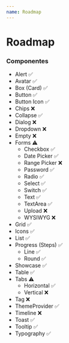 ```yaml
---
name: Roadmap
---
```


# Roadmap

### Componentes

- Alert ✅
- Avatar ✅
- Box (Card) ✅
- Button ✅
- Button Icon ✅
- Chips ❌
- Collapse ✅
- Dialog ❌
- Dropdown ❌
- Empty ❌
- Forms ⚠️
  - Checkbox ✅
  - Date Picker ✅
  - Range Picker ❌
  - Password ✅
  - Radio ✅
  - Select ✅
  - Switch ✅
  - Text ✅
  - TextArea ✅
  - Upload ❌
  - WYSIWYG ❌
- Grid ✅
- Icons ✅
- List ✅
- Progress (Steps) ✅
  - Line ✅
  - Round ✅
- Showcase ✅
- Table ✅
- Tabs ⚠️
  - Horizontal ✅
  - Vertical ❌
- Tag ❌
- ThemeProvider ✅
- Timeline ❌
- Toast ✅
- Tooltip ✅
- Typography ✅
